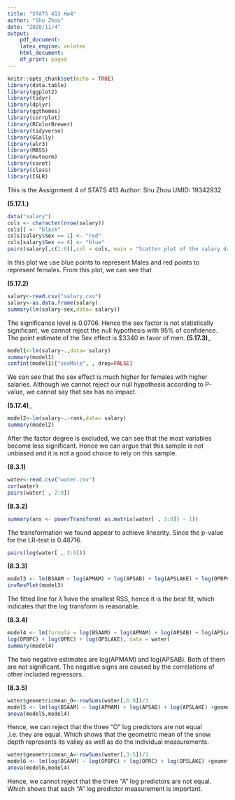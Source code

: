 ```yaml
---
title: "STATS 413 Hw4"
author: "Shu Zhou"
date: "2020/11/4"
output:  
    pdf_document:
    latex_engine: xelatex
    html_document:
    df_print: paged
---
```


```r
knitr::opts_chunk$set(echo = TRUE)
library(data.table)
library(ggplot2)
library(tidyr)
library(dplyr)
library(ggthemes)
library(corrplot)
library(RColorBrewer)
library(tidyverse)
library(GGally)
library(alr3)
library(MASS)
library(mvtnorm)
library(caret)
library(class)
library(ISLR)
```


This is the Assignment 4 of STATS 413
Author: Shu Zhou
UMID: 19342932


\section{Exercise 5.17}
__(5.17.1.)__
```r
data("salary")
cols <- character(nrow(salary))
cols[] <- "black"
cols[salary$Sex == 1] <- "red"
cols[salary$Sex == 0] <- "blue"
pairs(salary[,c(1:6)],col = cols, main = "Scatter plot of the salary data")
```

In this plot we use blue points to represent Males and red points to represent females. 
From this plot, we can see that
\begin{itemize}
\item Females generally have fewer years in rank. 
\item The variance of salary is much higher with a person who own a master's degree. 
\item Females generally have a lower salary than males.
\item The mean function of YSdeg might have a different slope for males and females.
\end{itemize}
__(5.17.2)__
```r
salary<-read.csv("salary.csv")
salary<-as.data.frame(salary)
summary(lm(salary~sex,data= salary))
```
The significance level is 0.0706. Hence the sex factor is not statistically significant, we cannot reject the null hypothesis with 95% of confidence. The point estimate of the Sex effect is $3340 in favor of men.
__(5.17.3)___
```r
model1<-lm(salary~.,data= salary)
summary(model1)
confint(model1)["sexMale", , drop=FALSE]
```
We can see that the sex effect is much higher for females with higher salaries. Although we cannot reject
our null hypothesis according to P-value, we cannot say that sex has no impact.

__(5.17.4)___
```r
model2<-lm(salary~.-rank,data= salary)
summary(model2)
```
After the factor degree is excluded, we can see that the most variables become less significant.
Hence we can argue that this sample is not unbiased and it is not a good choice to rely on this sample.


\section{Exercise 8.3}

__(8.3.1)__
```r
water<-read.csv("water.csv")
cor(water)
pairs(water[ , 2:9])
```
\begin{itemize}
\item The correlations between "OPBPC", "OPRC","OPSLAKE" and "BSAAM" are very high.
\item The correlations between year and other variables are low.
\item The correlations between "APMAM", "APSAB" and "APSLAKE" are high but not as high as the "O" variables.
\end{itemize}

__(8.3.2)__
```r
summary(ans <- powerTransform( as.matrix(water[ , 3:8]) ~ 1))
```
The transformation we found appear to achieve linearity. Since the p-value for the 
LR-test is 0.48716.

```r
pairs(log(water[ , 3:9]))
```

__(8.3.3)__
```r
model3 <- lm(BSAAM ~ log(APMAM) + log(APSAB) + log(APSLAKE) + log(OPBPC) + log(OPRC) + log(OPSLAKE), water)
invResPlot(model3)
```
The fitted line for $\hat{\lambda}$ have the smallest RSS, hence it is the best fit, which indicates that
 the log transform is reasonable.
 
 __(8.3.4)__
```r
model4 <- lm(formula = log(BSAAM) ~ log(APMAM) + log(APSAB) + log(APSLAKE) +
log(OPBPC) + log(OPRC) + log(OPSLAKE), data = water)
summary(model4)
```
The two negative estimates are log(APMAM) and log(APSAB). Both of them are not significant. The negative signs are caused 
by the correlations of other included regressors.

__(8.3.5)__
```r
water$geometricmean_O<-rowSums(water[,6:8])/3
model5 <- lm(log(BSAAM) ~ log(APMAM) + log(APSAB) + log(APSLAKE) +geometricmean_O , water)
anova(model5,model4)
```
Hence, we can reject that the three "O" log predictors are not equal ,i.e. they are equal.
Which shows that the geometric mean of the snow depth represents its valley as well as do the individual measurements.
```r
water$geometricmean_A<-rowSums(water[,3:5])/3
model6 <- lm(log(BSAAM) ~ log(OPBPC) + log(OPRC) + log(OPSLAKE) +geometricmean_A , water)
anova(model6,model4)
```
Hence, we cannot reject that the three "A" log predictors are not equal. 
Which shows that each "A" log predictor measurement is important.
